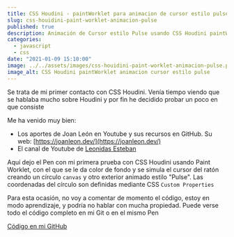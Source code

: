 ---
title: CSS Houdini - paintWorklet para animacion de cursor estilo pulse
slug: css-houidini-paint-worklet-animacion-pulse
published: true
description: Animación de Cursor estilo Pulse usando CSS Houdini paintWorklet
categories:
  - javascript
  - css
date: "2021-01-09 15:10:00"
image: ../../assets/images/css-houidini-paint-worklet-animacion-pulse.png
image_alt: CSS Houdini paintWorklet animacion cursor estilo pulse
---

Se trata de mi primer contacto con CSS Houdini. Venía tiempo viendo que se hablaba mucho sobre Houdini y por fin he decidido probar un poco en que consiste

Me ha venido muy bien:

*   Los aportes de Joan León en Youtube y sus recursos en GitHub. Su web: [https://joanleon.dev/](https://joanleon.dev/)
*   El canal de Youtube de [Leonidas Esteban](https://www.youtube.com/c/LeonidasEsteban/search?query=houdini)

Aquí dejo el Pen con mi primera prueba con CSS Houdini usando Paint Worklet, con el que se le da color de fondo y se simula el cursor del ratón creando un círculo <code>canvas</code> y otro exterior animado estilo "Pulse". Las coordenadas del círculo son definidas mediante CSS <code>Custom Properties</code>


<Codepen id="qBayPeR" defaultTab="result" name={frontmatter.title} />

Para esta ocasión, no voy a comentar de momento el código, estoy en modo aprendizaje, y podría no hablar con mucha propiedad. Puede verse todo el código completo en mi Git o en el mismo Pen

<a href="https://github.com/ivanalbizu/css-houdini-button-pulse-animation" target="_blank" rel="noopener">Código en mi GitHub</a>
